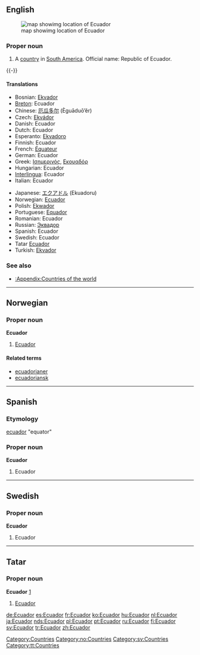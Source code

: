 :{{see|ecuador}}
{{wikipedia}}
==English==
[[Image:LocationEcuador.svg|thumb|map showimg location of Ecuador]]
===Proper noun===
{{en-proper noun}}

# A [[country]] in [[South America]]. Official name: Republic of Ecuador.

{{-}}
====Translations====
{{top}}
*Bosnian: [[Ekvador]] {{m}}
*[[Breton]]: Ecuador
*Chinese: [[厄瓜多尔]] (Èguāduō’ěr)
*Czech: [[Ekvádor]]
*Danish: Ecuador
*Dutch: Ecuador
*Esperanto: [[Ekvadoro]]
*Finnish: Ecuador
*French: [[Équateur]]
*German: Ecuador
*Greek: [[Ισημερινός]], [[Εκουαδόρ]]
*Hungarian: Ecuador
*[[Interlingua]]: Ecuador
*Italian: Ecuador
{{mid}}
*Japanese: [[エクアドル]] (Ekuadoru)
*Norwegian: [[#Norwegian|Ecuador]]
*Polish: [[Ekwador]]
*Portuguese: [[Equador]]
*Romanian: Ecuador {{n}}
*Russian: [[Эквадор]]
*Spanish: Ecuador
*Swedish: Ecuador
*Tatar [[#Tatar|Ecuador]]
*Turkish: [[Ekvador]]
{{bottom}}

===See also===
* [[:Appendix:Countries of the world]]

[[Category:Countries]]

----

==Norwegian==

===Proper noun===
'''Ecuador'''

# [[#English|Ecuador]]

====Related terms====
*[[ecuadorianer]]
*[[ecuadoriansk]]

[[Category:no:Countries]]

----

==Spanish==

===Etymology===
[[ecuador]] "equator"

===Proper noun===
'''Ecuador'''

# Ecuador

----

==Swedish==

===Proper noun===
'''Ecuador'''

# Ecuador

[[Category:sv:Countries]]

----

==Tatar==

===Proper noun===
'''Ecuador''' [http://www2.azatliq.org/analysis/analysis/tb/2006/10/9A6D6E9B-3FB1-4AE5-9B1D-08CD6339AF5C.asp]

# [[Ecuador#english|Ecuador]]

[[Category:tt:Countries]]

[[de:Ecuador]]
[[es:Ecuador]]
[[fr:Ecuador]]
[[ko:Ecuador]]
[[hu:Ecuador]]
[[nl:Ecuador]]
[[ja:Ecuador]]
[[nds:Ecuador]]
[[pl:Ecuador]]
[[pt:Ecuador]]
[[ru:Ecuador]]
[[fi:Ecuador]]
[[sv:Ecuador]]
[[tr:Ecuador]]
[[zh:Ecuador]]